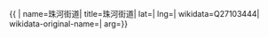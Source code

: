 {{ {{{1|PRC admin/showdata}}}|
name=珠河街道|
title=珠河街道|
lat=|
lng=|
wikidata=Q27103444|
wikidata-original-name=|
arg={{{arg|}}}}}